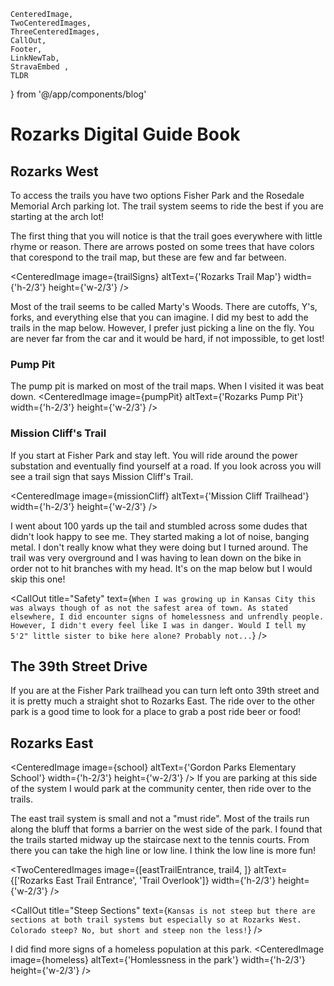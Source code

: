     CenteredImage, 
    TwoCenteredImages, 
    ThreeCenteredImages, 
    CallOut,
    Footer, 
    LinkNewTab, 
    StravaEmbed ,
    TLDR
} from '@/app/components/blog'



# Rozarks Digital Guide Book
<TLDR
text="Rozarks consists of two separate trail systems that are a 5 minute ride apart. Both areas are small and probably not worth a special trip. If you are local to the area it is worth checking out!"
/>

## Rozarks West
To access the trails you have two options Fisher Park and the Rosedale Memorial Arch parking lot. The trail system seems to ride the best if you are starting at the arch lot! 

The first thing that you will notice is that the trail goes everywhere with little rhyme or reason. There are arrows posted on some trees that have colors that corespond to the trail map, but these are few and far between.

<CenteredImage image={trailSigns} altText={'Rozarks Trail Map'} width={'h-2/3'} height={'w-2/3'} />

Most of the trail seems to be called Marty's Woods. There are cutoffs, Y's, forks, and everything else that you can imagine. I did my best to add the trails in the map below. However, I prefer just picking a line on the fly. You are never far from the car and it would be hard, if not impossible, to get lost! 


### Pump Pit
The pump pit is marked on most of the trail maps. When I visited it was beat down.
<CenteredImage image={pumpPit} altText={'Rozarks Pump Pit'} width={'h-2/3'} height={'w-2/3'} />

### Mission Cliff's Trail
If you start at Fisher Park and stay left. You will ride around the power substation and eventually find yourself at a road. If you look across you will see a trail sign that says Mission Cliff's Trail.

<CenteredImage image={missionCliff} altText={'Mission Cliff Trailhead'} width={'h-2/3'} height={'w-2/3'} />

I went about 100 yards up the tail and stumbled across some dudes that didn't look happy to see me. They started making a lot of noise, banging metal. I don't really know what they were doing but I turned around. The trail was very overground and I was having to lean down on the bike in order not to hit branches with my head. It's on the map below but I would skip this one!

<CallOut
title="Safety"
text={`When I was growing up in Kansas City this was always though of as not the safest area of town. As stated elsewhere, I did encounter signs of homelessness and unfrendly people. However, I didn't every feel like I was in danger. Would I tell my 5'2" little sister to bike here alone? Probably not...`}
/>

## The 39th Street Drive
If you are at the Fisher Park trailhead you can turn left onto 39th street and it is pretty much a straight shot to Rozarks East. The ride over to the other park is a good time to look for a place to grab a post ride beer or food!

## Rozarks East
<CenteredImage image={school} altText={'Gordon Parks Elementary School'} width={'h-2/3'} height={'w-2/3'} />
If you are parking at this side of the system I would park at the community center, then ride over to the trails.

The east trail system is small and not a "must ride". Most of the trails run along the bluff that forms a barrier on the west side of the park. I found that the trails started midway up the staircase next to the tennis courts. From there you can take the high line or low line. I think the low line is more fun!

<TwoCenteredImages image={[eastTrailEntrance, trail4, ]} altText={['Rozarks East Trail Entrance', 'Trail Overlook']} width={'h-2/3'} height={'w-2/3'} />

<CallOut
title="Steep Sections"
text={`Kansas is not steep but there are sections at both trail systems but especially so at Rozarks West. Colorado steep? No, but short and steep non the less!`}
/>

I did find more signs of a homeless population at this park.
<CenteredImage image={homeless} altText={'Homlessness in the park'} width={'h-2/3'} height={'w-2/3'} />
